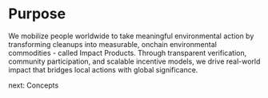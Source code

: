 # Purpose

We mobilize people worldwide to take meaningful environmental action by transforming cleanups into measurable, onchain environmental commodities - called Impact Products. Through transparent verification, community participation, and scalable incentive models, we drive real-world impact that bridges local actions with global significance.

<nav className='flex items-center justify-end space-x-2'>
  <ArrowRight />
  <Link href='/introduction/concepts'>next: Concepts</Link>
</nav>
